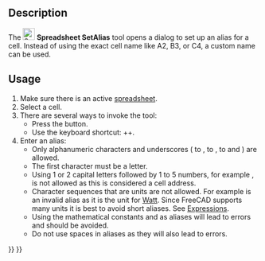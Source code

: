 <languages/>

{{Docnav
|[[Spreadsheet_StyleUnderline|Style Underline]]
|[[Spreadsheet_Preferences|Preferences]]
|[[Spreadsheet_Workbench|Spreadsheet]]
|IconL=Spreadsheet_StyleUnderline.svg
|IconR=Preferences-spreadsheet.svg
|IconC=Workbench_Spreadsheet.svg
}}

{{GuiCommand
|Name=Spreadsheet SetAlias
|MenuLocation=-
|Workbenches=[[Spreadsheet_Workbench|Spreadsheet]]
|Shortcut={{KEY|Ctrl}}+{{KEY|Shift}}+{{KEY|A}}
|Version=0.17
}}

==Description==

The [[File:Spreadsheet_SetAlias.svg|24px]] '''Spreadsheet SetAlias''' tool opens a dialog to set up an alias for a cell. Instead of using the exact cell name like A2, B3, or C4, a custom name can be used.

==Usage==

# Make sure there is an active [[Spreadsheet_CreateSheet|spreadsheet]].
# Select a cell.
# There are several ways to invoke the tool:
#* Press the {{Button|[[File:Spreadsheet_SetAlias.svg|16px]] [[Spreadsheet_SetAlias|Set alias]]}} button.
#* Use the keyboard shortcut: {{KEY|Ctrl}}+{{KEY|Shift}}+{{KEY|A}}.
# Enter an alias:
#* Only alphanumeric characters and underscores ({{incode|A}} to {{incode|Z}}, {{incode|a}} to {{incode|z}}, {{incode|0}} to {{incode|9}} and {{incode|_}}) are allowed.
#* The first character must be a letter.
#* Using 1 or 2 capital letters followed by 1 to 5 numbers, for example {{incode|AB123}}, is not allowed as this is considered a cell address.
#* Character sequences that are units are not allowed. For example {{incode|W}} is an invalid alias as it is the unit for [https://en.wikipedia.org/wiki/Watt Watt]. Since FreeCAD supports many units it is best to avoid short aliases. See [[Expressions#Units|Expressions]].
#* Using the mathematical constants {{incode|pi}} and {{incode|e}} as aliases will lead to errors and should be avoided.
#* Do not use spaces in aliases as they will also lead to errors.


{{Docnav
|[[Spreadsheet_StyleUnderline|Style Underline]]
|[[Spreadsheet_Preferences|Preferences]]
|[[Spreadsheet_Workbench|Spreadsheet]]
|IconL=Spreadsheet_StyleUnderline.svg
|IconR=Preferences-spreadsheet.svg
|IconC=Workbench_Spreadsheet.svg
}}

{{Spreadsheet_Tools_navi{{#translation:}}}}
{{Userdocnavi{{#translation:}}}}